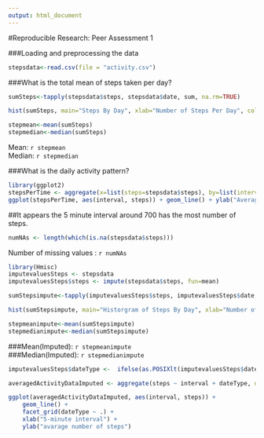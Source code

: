 ```yaml
---
output: html_document
---
```

#Reproducible Research: Peer Assessment 1

###Loading and preprocessing the data

```r
stepsdata<-read.csv(file = "activity.csv")
```

###What is the total mean of steps taken per day? 

```r
sumSteps<-tapply(stepsdata$steps, stepsdata$date, sum, na.rm=TRUE)
```

```r
hist(sumSteps, main="Steps By Day", xlab="Number of Steps Per Day", col="red")
```

```r
stepmean<-mean(sumSteps)
stepmedian<-median(sumSteps)
```

Mean: `r stepmean`  
Median: `r stepmedian`  

###What is the daily activity pattern?

```r
library(ggplot2)
stepsPerTime <- aggregate(x=list(steps=stepsdata$steps), by=list(interval=stepsdata$interval), FUN=mean, na.rm=TRUE)
ggplot(stepsPerTime, aes(interval, steps)) + geom_line() + ylab("Average Number of Steps") +  xlab("Time Interval")
```

##It appears the 5 minute interval around 700 has the most number of steps.

```r
numNAs <- length(which(is.na(stepsdata$steps)))
```
Number of missing values : `r numNAs`


```r
library(Hmisc)
imputevaluesSteps <- stepsdata
imputevaluesSteps$steps <- impute(stepsdata$steps, fun=mean)
```

```r
sumStepsimpute<-tapply(imputevaluesSteps$steps, imputevaluesSteps$date, sum, na.rm=TRUE)
```

```r
hist(sumStepsimpute, main="Historgram of Steps By Day", xlab="Number of Steps Per Day(Imputed)", col="blue")
```

```r
stepmeanimpute<-mean(sumStepsimpute)
stepmedianimpute<-median(sumStepsimpute)
```

###Mean(Imputed): `r stepmeanimpute`  
###Median(Imputed): `r stepmedianimpute`  

```r
imputevaluesSteps$dateType <-  ifelse(as.POSIXlt(imputevaluesSteps$date)$wday %in% c(0,6), 'weekend', 'weekday')
````
```r
averagedActivityDataImputed <- aggregate(steps ~ interval + dateType, data=imputevaluesSteps, mean)
```
```r
ggplot(averagedActivityDataImputed, aes(interval, steps)) + 
    geom_line() + 
    facet_grid(dateType ~ .) +
    xlab("5-minute interval") + 
    ylab("avarage number of steps")
```